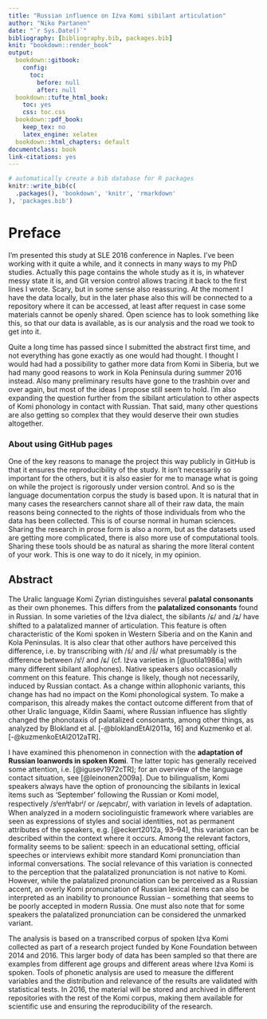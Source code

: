 ```yaml
--- 
title: "Russian influence on Iźva Komi sibilant articulation"
author: "Niko Partanen"
date: "`r Sys.Date()`"
bibliography: [bibliography.bib, packages.bib]
knit: "bookdown::render_book"
output:
  bookdown::gitbook:
    config:
      toc:
        before: null
        after: null
  bookdown::tufte_html_book:
    toc: yes
    css: toc.css
  bookdown::pdf_book:
    keep_tex: no
    latex_engine: xelatex
  bookdown::html_chapters: default
documentclass: book
link-citations: yes
---
```


```r
# automatically create a bib database for R packages
knitr::write_bib(c(
  .packages(), 'bookdown', 'knitr', 'rmarkdown'
), 'packages.bib')
```

# Preface

I'm presented this study at SLE 2016 conference in Naples. I've been working with it quite a while, and it connects in many ways to my PhD studies. Actually this page contains the whole study as it is, in whatever messy state it is, and Git version control allows tracing it back to the first lines I wrote. Scary, but in some sense also reassuring. At the moment I have the data locally, but in the later phase also this will be connected to a repository where it can be accessed, at least after request in case some materials cannot be openly shared. Open science has to look something like this, so that our data is available, as is our analysis and the road we took to get into it.

Quite a long time has passed since I submitted the abstract first time, and not everything has gone exactly as one would had thought. I thought I would had had a possibility to gather more data from Komi in Siberia, but we had many good reasons to work in Kola Peninsula during summer 2016 instead. Also many preliminary results have gone to the trashbin over and over again, but most of the ideas I propose still seem to hold. I'm also expanding the question further from the sibilant articulation to other aspects of Komi phonology in contact with Russian. That said, many other questions are also getting so complex that they would deserve their own studies altogether.

### About using GitHub pages

One of the key reasons to manage the project this way publicly in GitHub is that it ensures the reproducibility of the study. It isn't necessarily so important for the others, but it is also easier for me to manage what is going on while the project is rigorously under version control. And so is the language documentation corpus the study is based upon. It is natural that in many cases the researchers cannot share all of their raw data, the main reasons being connected to the rights of those individuals from who the data has been collected. This is of course normal in human sciences. Sharing the research in prose form is also a norm, but as the datasets used are getting more complicated, there is also more use of computational tools. Sharing these tools should be as natural as sharing the more literal content of your work. This is one way to do it nicely, in my opinion.

## Abstract

The Uralic language Komi Zyrian distinguishes several **palatal consonants** as their own phonemes. This differs from the **palatalized consonants** found in Russian. In some varieties of the Iźva dialect, the sibilants /ɕ/ and /ʑ/ have shifted to a palatalized manner of articulation. This feature is often characteristic of the Komi spoken in Western Siberia and on the Kanin and Kola Peninsulas. It is also clear that other authors have perceived this difference, i.e. by transcribing with /ś/ and /š́/ what presumably is the difference between /sʲ/ and /ɕ/ (cf. Iźva varieties in [@uotila1986a] with many different sibilant allophones). Native speakers also occasionally comment on this feature. This change is likely, though not necessarily, induced by Russian contact. As a change within allophonic variants, this change has had no impact on the Komi phonological system. To make a comparison, this already makes the contact outcome different from that of other Uralic language, Kildin Saami, where Russian influence has slightly changed the phonotaxis of palatalized consonants, among other things, as analyzed by Blokland et al. [-@bloklandEtAl2011a, 16] and Kuzmenko et al. [-@kuzmenkoEtAl2012aTR].

I have examined this phenomenon in connection with the **adaptation of Russian loanwords in spoken Komi**. The latter topic has generally received some attention, i.e. [@igusev1972cTR]; for an overview of the language contact situation, see [@leinonen2009a]. Due to bilingualism, Komi speakers always have the option of pronouncing the sibilants in lexical items such as 'September' following the Russian or Komi model, respectively /sʲenʲtʲabrʲ/ or /ɕeɲcabr/, with variation in levels of adaptation. When analyzed in a modern sociolinguistic framework where variables are seen as expressions of styles and social identities, not as permanent attributes of the speakers, e.g. [@eckert2012a, 93–94], this variation can be described within the context where it occurs. Among the relevant factors, formality seems to be salient: speech in an educational setting, official speeches or interviews exhibit more standard Komi pronunciation than informal conversations. The social relevance of this variation is connected to the perception that the palatalized pronunciation is not native to Komi. However, while the palatalized pronunciation can be perceived as a Russian accent, an overly Komi pronunciation of Russian lexical items can also be interpreted as an inability to pronounce Russian – something that seems to be poorly accepted in modern Russia. One must also note that for some speakers the palatalized pronunciation can be considered the unmarked variant.

The analysis is based on a transcribed corpus of spoken Iźva Komi collected as part of a research project funded by Kone Foundation between 2014 and 2016. This larger body of data has been sampled so that there are examples from different age groups and different areas where Iźva Komi is spoken. Tools of phonetic analysis are used to measure the different variables and the distribution and relevance of the results are validated with statistical tests. In 2016, the material will be stored and archived in different repositories with the rest of the Komi corpus, making them available for scientific use and ensuring the reproducibility of the research.
